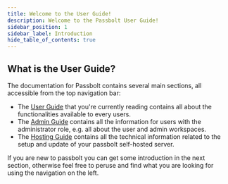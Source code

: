 ```yaml
---
title: Welcome to the User Guide!
description: Welcome to the Passbolt User Guide!
sidebar_position: 1
sidebar_label: Introduction
hide_table_of_contents: true
---
```


## What is the User Guide?

The documentation for Passbolt contains several main sections, all accessible from the top navigation bar:
- The [User Guide](/user) that you're currently reading contains all about the functionalities available to every users.
- The [Admin Guide](/admin) contains all the information for users with the administrator role, e.g. all about the user and admin workspaces.
- The [Hosting Guide](/hosting) contains all the technical information related to the setup and update of your passbolt self-hosted server.

If you are new to passbolt you can get some introduction in the next section, otherwise feel free to peruse and find
 what you are looking for using the navigation on the left.
